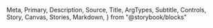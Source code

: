  Meta,
  Primary,
  Description,
  Source,
  Title,
  ArgTypes,
  Subtitle,
  Controls,
  Story,
  Canvas,
  Stories,
  Markdown,
} from "@storybook/blocks"

<Meta of={SearchInput} />

<Title />

<Description of={SearchInput} />

```tsx
import { SearchInput } from "@einride/ui"
```

## Basic

<Description of={SearchInput.Basic} />

<Canvas of={SearchInput.Basic} />

<Controls of={SearchInput.Basic} />

